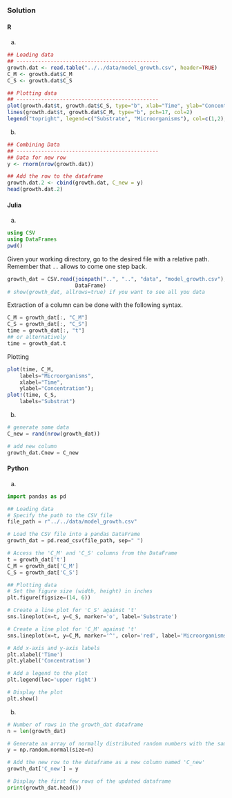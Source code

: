 ### Solution {.tabset}

#### R

a.
```r

## Loading data
## ----------------------------------------------
growth.dat <- read.table("../../data/model_growth.csv", header=TRUE)
C_M <- growth.dat$C_M
C_S <- growth.dat$C_S
```

```r
## Plotting data
## ----------------------------------------------
plot(growth.dat$t, growth.dat$C_S, type="b", xlab="Time", ylab="Concentration")
lines(growth.dat$t, growth.dat$C_M, type="b", pch=17, col=2)
legend("topright", legend=c("Substrate", "Microorganisms"), col=c(1,2), pch=c(1,17), lty=1)

```

b.
```r

## Combining Data
## ----------------------------------------------
## Data for new row
y <- rnorm(nrow(growth.dat))

## Add the row to the dataframe
growth.dat.2 <- cbind(growth.dat, C_new = y)
head(growth.dat.2)

```
#### Julia
a.
```julia
using CSV
using DataFrames
pwd()
```
Given your working directory, go to the desired file with a relative path. Remember that `..` allows to come one step back.
```julia
growth_dat = CSV.read(joinpath("..", "..", "data", "model_growth.csv"),
                      DataFrame)
# show(growth_dat, allrows=true) if you want to see all you data
```
Extraction of a column can be done with the following syntax.
```julia
C_M = growth_dat[:, "C_M"]
C_S = growth_dat[:, "C_S"]
time = growth_dat[:, "t"]
## or alternatively
time = growth_dat.t
```
Plotting
```julia
plot(time, C_M,
    labels="Microorganisms",
    xlabel="Time",
    ylabel="Concentration");
plot!(time, C_S,
    labels="Substrat")
```
b.
```julia
# generate some data
C_new = rand(nrow(growth_dat))

# add new column
growth_dat.Cnew = C_new
```

#### Python

a.
```python
import pandas as pd

## Loading data
# Specify the path to the CSV file
file_path = r"../../data/model_growth.csv"

# Load the CSV file into a pandas DataFrame
growth_dat = pd.read_csv(file_path, sep=" ")

# Access the 'C_M' and 'C_S' columns from the DataFrame
t = growth_dat['t']
C_M = growth_dat['C_M']
C_S = growth_dat['C_S']
```

```python
## Plotting data
# Set the figure size (width, height) in inches
plt.figure(figsize=(14, 6))

# Create a line plot for 'C_S' against 't'
sns.lineplot(x=t, y=C_S, marker='o', label='Substrate')

# Create a line plot for 'C_M' against 't'
sns.lineplot(x=t, y=C_M, marker='^', color='red', label='Microorganisms')

# Add x-axis and y-axis labels
plt.xlabel('Time')
plt.ylabel('Concentration')

# Add a legend to the plot
plt.legend(loc='upper right')

# Display the plot
plt.show()
```

b.
```python
# Number of rows in the growth_dat dataframe
n = len(growth_dat)

# Generate an array of normally distributed random numbers with the same number of rows as growth_dat
y = np.random.normal(size=n)

# Add the new row to the dataframe as a new column named 'C_new'
growth_dat['C_new'] = y

# Display the first few rows of the updated dataframe
print(growth_dat.head())
```
